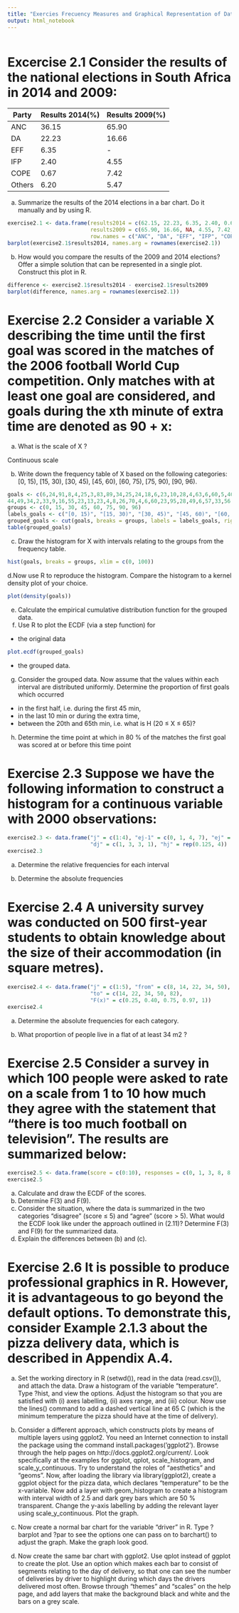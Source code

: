 ```yaml
---
title: "Exercies Frecuency Measures and Graphical Representation of Data"
output: html_notebook
---
```

```r

```
# Excercise 2.1 Consider the results of the national elections in South Africa in 2014 and 2009:

Party | Results 2014(%) | Results 2009(%)
--- | --- | ---
ANC | 36.15 | 65.90
DA | 22.23 | 16.66
EFF | 6.35 | - 
IFP | 2.40 | 4.55
COPE | 0.67 | 7.42
Others | 6.20 | 5.47

a. Summarize the results of the 2014 elections in a bar chart. Do it manually and
by using R.
```r
exercise2.1 <- data.frame(results2014 = c(62.15, 22.23, 6.35, 2.40, 0.67, 6.20),
                          results2009 = c(65.90, 16.66, NA, 4.55, 7.42, 5.47),
                          row.names = c("ANC", "DA", "EFF", "IFP", "COPE", "Others"))
barplot(exercise2.1$results2014, names.arg = rownames(exercise2.1))
```
b. How would you compare the results of the 2009 and 2014 elections? Offer a
simple solution that can be represented in a single plot. Construct this plot in R.

```r
difference <- exercise2.1$results2014 - exercise2.1$results2009
barplot(difference, names.arg = rownames(exercise2.1))
```
# Exercise 2.2 Consider a variable X describing the time until the first goal was scored in the matches of the 2006 football World Cup competition. Only matches with at least one goal are considered, and goals during the xth minute of extra time are denoted as 90 + x:

a. What is the scale of X ?

Continuous scale 

b. Write down the frequency table of X based on the following categories: [0, 15),
[15, 30), [30, 45), [45, 60), [60, 75), [75, 90), [90, 96).
```r
goals <- c(6,24,91,8,4,25,3,83,89,34,25,24,18,6,23,10,28,4,63,6,60,5,40,2,22,26,23,26,
44,49,34,2,33,9,16,55,23,13,23,4,8,26,70,4,6,60,23,95,28,49,6,57,33,56,7)
groups <- c(0, 15, 30, 45, 60, 75, 90, 96)
labels_goals <- c("[0, 15)", "[15, 30)", "[30, 45)", "[45, 60)", "[60, 75)", "[75, 90)", "[90, 96)")
grouped_goals <- cut(goals, breaks = groups, labels = labels_goals, right = FALSE)
table(grouped_goals)
```
c. Draw the histogram for X with intervals relating to the groups from the frequency
table.
```r
hist(goals, breaks = groups, xlim = c(0, 100))
```
d.Now use R to reproduce the histogram. Compare the histogram to a kernel
density plot of your choice.
```r
plot(density(goals))
```
e. Calculate the empirical cumulative distribution function for the grouped data.
f. Use R to plot the ECDF (via a step function) for
- the original data
```r
plot.ecdf(grouped_goals)
```
- the grouped data.

g.  Consider the grouped data. Now assume that the values within each interval are
distributed uniformly. Determine the proportion of first goals which occurred

- in the first half, i.e. during the first 45 min,
- in the last 10 min or during the extra time,
- between the 20th and 65th min, i.e. what is H (20 ≤ X ≤ 65)?

h. Determine the time point at which in 80 % of the matches the first goal was
scored at or before this time point


# Exercise 2.3 Suppose we have the following information to construct a histogram for a continuous variable with 2000 observations:
```r
exercise2.3 <- data.frame("j" = c(1:4), "ej-1" = c(0, 1, 4, 7), "ej" = c(1, 4, 7, 8), 
                          "dj" = c(1, 3, 3, 1), "hj" = rep(0.125, 4))
exercise2.3
```
a. Determine the relative frequencies for each interval

b. Determine the absolute frequencies

# Exercise 2.4 A university survey was conducted on 500 first-year students to obtain knowledge about the size of their accommodation (in square metres).
```r
exercise2.4 <- data.frame("j" = c(1:5), "from" = c(8, 14, 22, 34, 50), 
                          "to" = c(14, 22, 34, 50, 82), 
                          "F(x)" = c(0.25, 0.40, 0.75, 0.97, 1))
exercise2.4
```
a. Determine the absolute frequencies for each category.

b.  What proportion of people live in a flat of at least 34 m2 ?


# Exercise 2.5 Consider a survey in which 100 people were asked to rate on a scale from 1 to 10 how much they agree with the statement that “there is too much football on television”. The results are summarized below:
```r
exercise2.5 <- data.frame(score = c(0:10), responses = c(0, 1, 3, 8, 8, 27, 30, 11, 6, 4, 2))
exercise2.5
```
a. Calculate and draw the ECDF of the scores.
b. Determine F(3) and F(9).
c. Consider the situation, where the data is summarized in the two categories “disagree” (score ≤ 5) and “agree” (score > 5). What would the ECDF look like under the approach outlined in (2.11)? Determine F(3) and F(9) for the summarized data.
d. Explain the differences between (b) and (c).

# Exercise 2.6 It is possible to produce professional graphics in R. However, it is advantageous to go beyond the default options. To demonstrate this, consider Example 2.1.3 about the pizza delivery data, which is described in Appendix A.4.

a. Set the working directory in R (setwd()), read in the data (read.csv()), and attach the data. Draw a histogram of the variable “temperature”. Type ?hist, and view the options. Adjust the histogram so that you are satisfied with (i) axes labelling, (ii) axes range, and (iii) colour. Now use the lines() command to add a dashed vertical line at 65 C (which is the minimum temperature the pizza should have at the time of delivery).

b. Consider a different approach, which constructs plots by means of multiple layers using ggplot2. You need an Internet connection to install the package using the command install.packages(’ggplot2’). Browse through the help pages on http://docs.ggplot2.org/current/. Look specifically at the examples for ggplot, qplot, scale_histogram, and scale_y_continuous. Try to understand the roles of “aesthetics” and “geoms”. Now, after loading the library via library(ggplot2), create a ggplot object for the pizza data, which declares “temperature” to be the x-variable. Now add a layer with geom_histogram to create a histogram with interval width of 2.5 and dark grey bars which are 50 % transparent. Change the y-axis labelling by adding the relevant layer using scale_y_continuous. Plot the graph.

c. Now create a normal bar chart for the variable “driver” in R. Type ?barplot and ?par to see the options one can pass on to barchart() to adjust the graph. Make the graph look good.

d. Now create the same bar chart with ggplot2. Use qplot instead of ggplot to create the plot. Use an option which makes each bar to consist of segments relating to the day of delivery, so that one can see the number of deliveries by driver to highlight during which days the drivers delivered most often. Browse through “themes” and “scales” on the help page, and add layers that make the background black and white and the bars on a grey scale.


